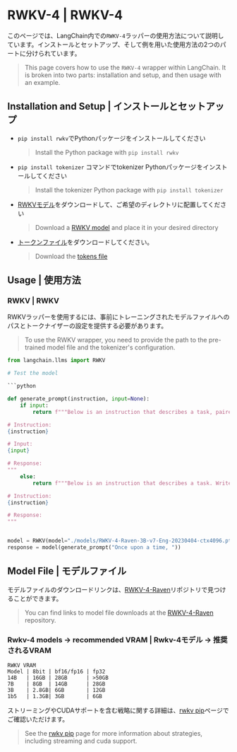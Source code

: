# RWKV-4 | RWKV-4

このページでは、LangChain内での`RWKV-4`ラッパーの使用方法について説明しています。インストールとセットアップ、そして例を用いた使用方法の2つのパートに分けられています。

> This page covers how to use the `RWKV-4` wrapper within LangChain.
> It is broken into two parts: installation and setup, and then usage with an example.

## Installation and Setup | インストールとセットアップ

* `pip install rwkv`でPythonパッケージをインストールしてください
  > Install the Python package with `pip install rwkv`
* `pip install tokenizer` コマンドでtokenizer Pythonパッケージをインストールしてください
  > Install the tokenizer Python package with `pip install tokenizer`
* [RWKVモデル](https://huggingface.co/BlinkDL/rwkv-4-raven/tree/main)をダウンロードして、ご希望のディレクトリに配置してください
  > Download a [RWKV model](https://huggingface.co/BlinkDL/rwkv-4-raven/tree/main) and place it in your desired directory
* [トークンファイル](https://raw.githubusercontent.com/BlinkDL/ChatRWKV/main/20B_tokenizer.json)をダウンロードしてください。
  > Download the [tokens file](https://raw.githubusercontent.com/BlinkDL/ChatRWKV/main/20B_tokenizer.json)

## Usage | 使用方法

### RWKV | RWKV

RWKVラッパーを使用するには、事前にトレーニングされたモデルファイルへのパスとトークナイザーの設定を提供する必要があります。

> To use the RWKV wrapper, you need to provide the path to the pre-trained model file and the tokenizer's configuration.

````python
from langchain.llms import RWKV

# Test the model

```python

def generate_prompt(instruction, input=None):
    if input:
        return f"""Below is an instruction that describes a task, paired with an input that provides further context. Write a response that appropriately completes the request.

# Instruction:
{instruction}

# Input:
{input}

# Response:
"""
    else:
        return f"""Below is an instruction that describes a task. Write a response that appropriately completes the request.

# Instruction:
{instruction}

# Response:
"""


model = RWKV(model="./models/RWKV-4-Raven-3B-v7-Eng-20230404-ctx4096.pth", strategy="cpu fp32", tokens_path="./rwkv/20B_tokenizer.json")
response = model(generate_prompt("Once upon a time, "))
````

## Model File | モデルファイル

モデルファイルのダウンロードリンクは、[RWKV-4-Raven](https://huggingface.co/BlinkDL/rwkv-4-raven/tree/main)リポジトリで見つけることができます。

> You can find links to model file downloads at the [RWKV-4-Raven](https://huggingface.co/BlinkDL/rwkv-4-raven/tree/main) repository.

### Rwkv-4 models -> recommended VRAM | Rwkv-4モデル -> 推奨されるVRAM

```
RWKV VRAM
Model | 8bit | bf16/fp16 | fp32
14B   | 16GB | 28GB      | >50GB
7B    | 8GB  | 14GB      | 28GB
3B    | 2.8GB| 6GB       | 12GB
1b5   | 1.3GB| 3GB       | 6GB
```

ストリーミングやCUDAサポートを含む戦略に関する詳細は、[rwkv pip](https://pypi.org/project/rwkv/)ページでご確認いただけます。

> See the [rwkv pip](https://pypi.org/project/rwkv/) page for more information about strategies, including streaming and cuda support.
